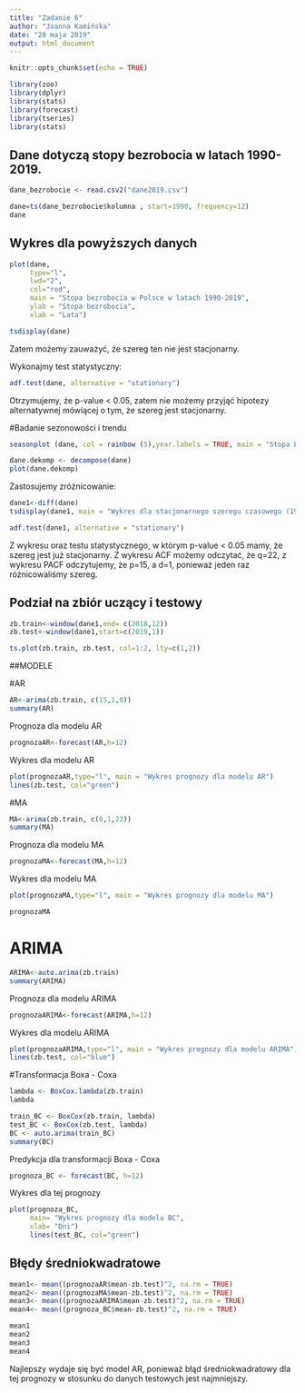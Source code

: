 ```yaml
---
title: "Zadanie 6"
author: "Joanna Kamińska"
date: "20 maja 2019"
output: html_document
---
```


```r
knitr::opts_chunk$set(echo = TRUE)

library(zoo)
library(dplyr)
library(stats)
library(forecast)
library(tseries)
library(stats)
```

## Dane dotyczą stopy bezrobocia w latach 1990-2019.

```r
dane_bezrobocie <- read.csv2("dane2019.csv")
```

```r
dane=ts(dane_bezrobocie$kolumna , start=1990, frequency=12)
dane
```

## Wykres dla powyższych danych

```r
plot(dane, 
     type="l", 
     lwd="2", 
     col="red", 
     main = "Stopa bezrobocia w Polsce w latach 1990-2019", 
     ylab = "Stopa bezrobocia",
     xlab = "Lata")
```

```r
tsdisplay(dane)
```

Zatem możemy zauważyć, że szereg ten nie jest stacjonarny.

Wykonajmy test statystyczny:

```r
adf.test(dane, alternative = "stationary")
```

Otrzymujemy, że p-value < 0.05, zatem nie możemy przyjąć hipotezy alternatywnej mówiącej o tym, że szereg jest stacjonarny.

#Badanie sezonowości i trendu

```r
seasonplot (dane, col = rainbow (5),year.labels = TRUE, main = "Stopa bezrobocia w Polsce w latach 1990-2019", ylab = "Stopa bezrobocia",xlab = "Lata")
```


```r
dane.dekomp <- decompose(dane)
plot(dane.dekomp)
```

Zastosujemy zróżnicowanie: 

```r
dane1<-diff(dane)
tsdisplay(dane1, main = "Wykres dla stacjonarnego szeregu czasowego (1990-2019)", xlab = "Lata", ylab = "Stopa bezrobocia")
```

```r
adf.test(dane1, alternative = "stationary")
```

Z wykresu oraz testu statystycznego, w którym p-value < 0.05 mamy, że szereg jest już stacjonarny. 
Z wykresu ACF możemy odczytać, że q=22, z wykresu PACF odczytujemy, że p=15, a d=1, ponieważ jeden raz różnicowaliśmy szereg.


## Podział na zbiór uczący i testowy

```r
zb.train<-window(dane1,end= c(2018,12))
zb.test<-window(dane1,start=c(2019,1))
```

```r
ts.plot(zb.train, zb.test, col=1:2, lty=c(1,2))
```


##MODELE

#AR

```r
AR<-arima(zb.train, c(15,1,0))
summary(AR)
```

Prognoza dla modelu AR

```r
prognozaAR<-forecast(AR,h=12)
```
Wykres dla modelu AR 

```r
plot(prognozaAR,type="l", main = "Wykres prognozy dla modelu AR")
lines(zb.test, col="green")
```


#MA

```r
MA<-arima(zb.train, c(0,1,22))
summary(MA)
```
Prognoza dla modelu MA

```r
prognozaMA<-forecast(MA,h=12)
```

Wykres dla modelu MA 

```r
plot(prognozaMA,type="l", main = "Wykres prognozy dla modelu MA")
```
```r
prognozaMA
```


# ARIMA

```r
ARIMA<-auto.arima(zb.train)
summary(ARIMA)
```
Prognoza dla modelu ARIMA

```r
prognozaARIMA<-forecast(ARIMA,h=12)
```

Wykres dla modelu ARIMA 

```r
plot(prognozaARIMA,type="l", main = "Wykres prognozy dla modelu ARIMA")
lines(zb.test, col="blue")
```


#Transformacja Boxa - Coxa

```r
lambda <- BoxCox.lambda(zb.train) 
lambda
```



```r
train_BC <- BoxCox(zb.train, lambda)
test_BC <- BoxCox(zb.test, lambda)
BC <- auto.arima(train_BC)
summary(BC)
```

Predykcja dla transformacji Boxa - Coxa

```r
prognoza_BC <- forecast(BC, h=12)
```

Wykres dla tej prognozy

```r
plot(prognoza_BC,
     main= "Wykres prognozy dla modelu BC",
     xlab= "Dni")
     lines(test_BC, col="green")
```


## Błędy średniokwadratowe


```r
mean1<- mean((prognozaAR$mean-zb.test)^2, na.rm = TRUE)
mean2<- mean((prognozaMA$mean-zb.test)^2, na.rm = TRUE)
mean3<- mean((prognozaARIMA$mean-zb.test)^2, na.rm = TRUE)
mean4<- mean((prognoza_BC$mean-zb.test)^2, na.rm = TRUE)
```

```r
mean1
mean2
mean3
mean4
```


Najlepszy wydaje się być model AR, ponieważ błąd średniokwadratowy dla tej prognozy w stosunku do danych testowych jest najmniejszy.


